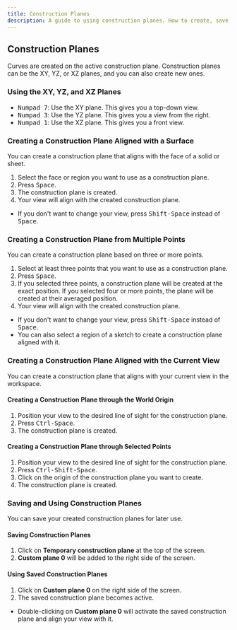 ```yaml
---
title: Construction Planes
description: A guide to using construction planes. How to create, save, and reuse them.
---
```


## Construction Planes

Curves are created on the active construction plane. 
Construction planes can be the XY, YZ, or XZ planes, and you can also create new ones.

### Using the XY, YZ, and XZ Planes

- <kbd>Numpad 7</kbd>: Use the XY plane. This gives you a top-down view.
- <kbd>Numpad 3</kbd>: Use the YZ plane. This gives you a view from the right.
- <kbd>Numpad 1</kbd>: Use the XZ plane. This gives you a front view.

### Creating a Construction Plane Aligned with a Surface

You can create a construction plane that aligns with the face of a solid or sheet. 

1. Select the face or region you want to use as a construction plane.
2. Press <kbd>Space</kbd>.
3. The construction plane is created.
4. Your view will align with the created construction plane.

- If you don't want to change your view, press <kbd>Shift-Space</kbd> instead of <kbd>Space</kbd>.

### Creating a Construction Plane from Multiple Points

You can create a construction plane based on three or more points.

1. Select at least three points that you want to use as a construction plane.
2. Press <kbd>Space</kbd>.
3. If you selected three points, a construction plane will be created at the exact position. If you selected four or more points, the plane will be created at their averaged position.
4. Your view will align with the created construction plane.

- If you don't want to change your view, press <kbd>Shift-Space</kbd> instead of <kbd>Space</kbd>.
- You can also select a region of a sketch to create a construction plane aligned with it.

### Creating a Construction Plane Aligned with the Current View

You can create a construction plane that aligns with your current view in the workspace.

#### Creating a Construction Plane through the World Origin

1. Position your view to the desired line of sight for the construction plane.
2. Press <kbd>Ctrl-Space</kbd>.
3. The construction plane is created.

#### Creating a Construction Plane through Selected Points

1. Position your view to the desired line of sight for the construction plane.
2. Press <kbd>Ctrl-Shift-Space</kbd>.
3. Click on the origin of the construction plane you want to create.
4. The construction plane is created.

### Saving and Using Construction Planes

You can save your created construction planes for later use.

#### Saving Construction Planes

1. Click on **Temporary construction plane** at the top of the screen.
2. **Custom plane 0** will be added to the right side of the screen.

#### Using Saved Construction Planes

1. Click on **Custom plane 0** on the right side of the screen.
2. The saved construction plane becomes active.

- Double-clicking on **Custom plane 0** will activate the saved construction plane and align your view with it.

